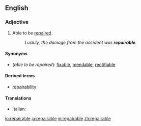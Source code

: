 ==English==

===Adjective===
{{en-adj}}

# Able to be [[repair]]ed.
#: ''Luckily, the damage from the accident was '''repairable'''.''

====Synonyms====
* (''able to be repaired''): [[fixable]], [[mendable]], [[rectifiable]]

====Derived terms====
* [[repairability]]

====Translations====
{{trans-top}}
* Italian: {{t+|it|riparabile}}
{{trans-mid}}
{{trans-bottom}}

[[io:repairable]]
[[ja:repairable]]
[[vi:repairable]]
[[zh:repairable]]